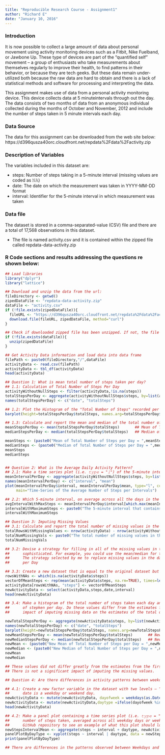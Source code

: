 ```yaml
---
title: "Reproducible Research Course - Assignment1"
author: "Richard E"
date: "January 10, 2016"
---
```

### Introduction
It is now possible to collect a large amount of data about personal movement using activity monitoring devices such as a Fitbit, Nike Fuelband, or Jawbone Up. These type of devices are part of the “quantified self” movement – a group of enthusiasts who take measurements about themselves regularly to improve their health, to find patterns in their behavior, or because they are tech geeks. But these data remain under-utilized both because the raw data are hard to obtain and there is a lack of statistical methods and software for processing and interpreting the data.

This assignment makes use of data from a personal activity monitoring device. This device collects data at 5 minuteintervals through out the day. The data consists of two months of data from an anonymous individual collected during the months of October and November, 2012 and include the number of steps taken in 5 minute intervals each day.

### Data Source
The data for this assignment can be downloaded from the web site below:
https://d396qusza40orc.cloudfront.net/repdata%2Fdata%2Factivity.zip

### Description of Variables
The variables included in this dataset are:

* steps: Number of steps taking in a 5-minute interval (missing values are coded as 𝙽𝙰)
* date: The date on which the measurement was taken in YYYY-MM-DD format
* interval: Identifier for the 5-minute interval in which measurement was taken

### Data file
The dataset is stored in a comma-separated-value (CSV) file and there are a total of 17,568 observations in this dataset.

* The file is named activity.csv and it is contained within the zipped file called repdata-data-activity.zip

### R Code sections and results addressing the questions re shown below:

```r
## Load libraries
library("dplyr")
library("lattice")

## Download and unzip the data from the url:
fileDirectory <- getwd()
zipedDataFile <- "repdata-data-activity.zip"
dataFile <- "activity.csv"
if (!file.exists(zipedDataFile)){
  fileURL <- "https://d396qusza40orc.cloudfront.net/repdata%2Fdata%2Factivity.zip"
  download.file(fileURL, zipedDataFile, method="curl")
}

## Check if downloaded zipped file has been unzipped. If not, the file is unzipped
if (!file.exists(dataFile)){ 
  unzip(zipedDataFile) 
}

## Get Activity Data information and load data into data frame
filePath <- paste0(fileDirectory,"/",dataFile)
activityData <- read.csv(filePath)
activityData <- tbl_df(activityData)
head(activityData)

## Question 1: What is mean total number of steps taken per day?
## 1.1: Calculation of Total Number of Steps Per Day
activityWithoutNullSteps <- filter(activityData,!is.na(steps))
totalStepsPerDay <- aggregate(activityWithoutNullSteps$steps, by=list(activityWithoutNullSteps$date), FUN = sum)
names(totalStepsPerDay) <- c("date", "totalSteps")

## 1.2: Plot the Histogram of the "Total Number of Steps" recorded per day with NA values removed
barplot(height=totalStepsPerDay$totalSteps, names.arg=totalStepsPerDay$date, ylim=c(0, 25000), xlab="Date", ylab="Total Steps Per Day")

## 1.3: Calculate and report the mean and median of the total number of steps taken per day
meanStepsPerDay <- mean(totalStepsPerDay$totalSteps)       ## Mean of Total Number of Steps per Day
medianStepsPerDay <- median(totalStepsPerDay$totalSteps)   ## Median of Total Number of Steps per Day

meanSteps <- (paste0("Mean of Total Number of Steps per Day = ",meanStepsPerDay))
medianSteps <- (paste0("Median of Total Number of Steps per Day = ",medianStepsPerDay))
meanSteps
medianSteps


## Question 2: What is the Average Daily Activity Pattern?
## 2.1: Make a time series plot (i.e. 𝚝𝚢𝚙𝚎 = "𝚕") of the 5-minute interval (x-axis) and the average number of steps taken, averaged across all days (y-axis)
meanIntervalPerDay <- aggregate(activityWithoutNullSteps$steps, by=list(activityWithoutNullSteps$interval), FUN = mean)
names(meanIntervalPerDay) <- c("interval", "mean")
plot(meanIntervalPerDay$interval, meanIntervalPerDay$mean, type="l", col="brown", lwd=2, xlab="Interval (Minutes)", ylab="Average Number of Steps", 
     main="Time-Series of the Average Number of Steps per Intervals")

## 2.2: Which 5-minute interval, on average across all the days in the dataset, contains the maximum number of steps?
avgIntervalWithMaxSteps <- meanIntervalPerDay$interval[which.max(meanIntervalPerDay$mean)]
intervalWithMaximumSteps <- paste0("The 5-minute interval that contains the maximum of steps, on average across all days, is ", avgIntervalWithMaxSteps)
intervalWithMaximumSteps

## Question 3: Imputing Missing Values
## 3.1: Calculate and report the total number of missing values in the dataset (i.e. the total number of rows with NAs)
totalRowsWithMissingValues <- nrow(activityData) - nrow(activityWithoutNullSteps)
totalNumMissingVals <- paste0("The total number of missing values in the dataset is ",totalRowsWithMissingValues)
totalNumMissingVals

## 3.2: Devise a strategy for filling in all of the missing values in the dataset. The strategy does not need to be
##      sophisticated. For example, you could use the mean/median for that day, or the mean for that 5-minute interval, etc
##      The strategy selected by me to replace missing values in the dataset is to replace NAs with the Mean Number of Steps
##      per Day

## 3.3: Create a new dataset that is equal to the original dataset but with the missing data filled in.
rowsWithNAs <- which(is.na(activityData$steps))                                        ## locate row positions with NA values
vectorOfMeanSteps <- rep(mean(activityData$steps, na.rm=TRUE), times=length(rowsWithNAs))   ## Create a vector of means
activityData[rowsWithNAs, "steps"] <- vectorOfMeanSteps
newActivityData <- select(activityData,steps,date,interval)
head(newActivityData)

## 3.4: Make a histogram of the total number of steps taken each day and Calculate and report the mean and median total number
##      of stepken per day. Do these values differ from the estimates from the first part of the assignment? What is the
##      impact of imputing missing data on the estimates of the total daily number of steps?

newTotalStepsPerDay <- aggregate(newActivityData$steps, by=list(newActivityData$date), FUN = sum)
names(newTotalStepsPerDay) <- c("date", "totalSteps")
barplot(height=newTotalStepsPerDay$totalSteps, names.arg=newTotalStepsPerDay$date, ylim=c(0, 25000), xlab="Date", ylab="Total Steps Per Day")
newMeanStepsPerDay <- mean(newTotalStepsPerDay$totalSteps)       ## New Mean of Total Number of Steps per Day
newMedianStepsPerDay <- median(newTotalStepsPerDay$totalSteps)   ## New Median of Total Number of Steps per Day
newMean <- (paste0("New Mean of Total Number of Steps per Day = ",newMeanStepsPerDay))
newMedian <- (paste0("New Median of Total Number of Steps per Day = ",newMedianStepsPerDay))
newMean
newMedian

## These values did not differ greatly from the estimates from the first part of the assignment.
## There is not a significant impact of imputing the missing values.

## Question 4: Are there differences in activity patterns between weekdays and weekends?

## 4.1: Create a new factor variable in the dataset with two levels – “weekday” and “weekend” indicating whether a given
##      date is a weekday or weekend day.
newActivityData <- mutate(newActivityData, dayofweek = weekdays(as.Date(date)))
newActivityData <- mutate(newActivityData,daytype =ifelse(dayofweek %in% c("Saturday","Sunday"), "Weekend", ifelse(dayofweek %in% c("Monday","Tuesday","Wednesday","Thursday","Friday"), "Weekday", NA)))
head(newActivityData)

## 4.2: Make a panel plot containing a time series plot (i.e. 𝚝𝚢𝚙𝚎 = "𝚕") of the 5-minute interval (x-axis) and the average
##      number of steps taken, averaged across all weekday days or weekend days (y-axis). See the README file in the
##      GitHub repository to see an example of what this plot should look like using simulated dat
newStepsIntervalMean <- aggregate(steps ~ interval + daytype, newActivityData, mean)
panelPlotByDayType <- xyplot(steps ~ interval | daytype, data = newStepsIntervalMean, layout=c(2,1), type='l', xlab="Interval", ylab="Avg Number of Steps")
print(panelPlotByDayType)

## There are differences in the patterns observed between Weekdays and Weekends 
```

